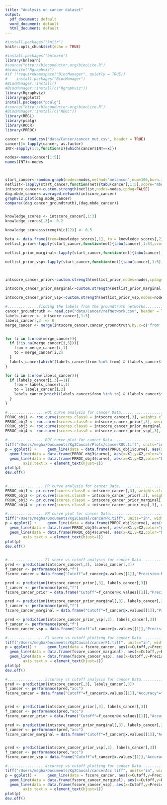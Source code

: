 ```yaml
---
title: "Analysis on cancer dataset"
output:
  pdf_document: default
  word_document: default
  html_document: default
---
```


```r
#install.packages("knitr")
knitr::opts_chunk$set(echo = TRUE)
```


```r
#install.packages("bnlearn")
library(bnlearn)
#source("http://bioconductor.org/biocLite.R")
#biocLite("Rgraphviz")
#if (!requireNamespace("BiocManager", quietly = TRUE))
#    install.packages("BiocManager")
#BiocManager::install()
#BiocManager::install(c("Rgraphviz"))
library(Rgraphviz)
library(ggplot2)
install.packages("pcalg")
#source("http://bioconductor.org/biocLite.R") 
#BiocManager::install(c("RBGL"))
library(RBGL)
library(pcalg)
library(ROCR)
library(PRROC)
```


```r
cancer <- read.csv("data/Cancer/cancer_mut.csv", header = TRUE)
cancer[]= lapply(cancer, as.factor)
INT<-sapply(1:5,function(x){which(cancer$INT==x)})

nodes<-names(cancer[1:5])
names(INT)<-nodes



start_cancer<-random.graph(nodes=nodes,method="melancon",num=100,burn.in=10^1, every=50)
netlist<-lapply(start_cancer,function(net){tabu(cancer[,1:5],score="mbde",iss=1,exp=INT,start=net,tabu=50)})
intscore_cancer<-custom.strength(netlist,nodes=nodes,cpdag=FALSE)
dag.mbde_cancer<-averaged.network(intscore_cancer)
graphviz.plot(dag.mbde_cancer)
compare((dag.cancer_groundtruth),(dag.mbde_cancer))


knowledge_scores <- intscore_cancer[,1:3]
knowledge_scores[,3]<- 0.2

knowledge_scores$strength[c(12)] <- 0.5

beta <- data.frame(from=knowledge_scores[,1], to = knowledge_scores[,2], prob=knowledge_scores[,3],stringsAsFactors = FALSE)
netlist_prior<-lapply(start_cancer,function(net){tabu(cancer[,1:5],score="mbde", prior = "cs",beta=beta,iss=1,exp=INT,start=net,tabu=50)})

netlist_prior_marginal<-lapply(start_cancer,function(net){tabu(cancer[,1:5],score="mbde", prior = "marginal",iss=1,exp=INT,start=net,tabu=50)})

netlist_prior_vsp<-lapply(start_cancer,function(net){tabu(cancer[,1:5],score="mbde", prior = "vsp",iss=1,exp=INT,start=net,tabu=50)})



intscore_cancer_prior<-custom.strength(netlist_prior,nodes=nodes,cpdag=FALSE)

intscore_cancer_prior_marginal<-custom.strength(netlist_prior_marginal,nodes=nodes,cpdag=FALSE)

intscore_cancer_prior_vsp<-custom.strength(netlist_prior_vsp,nodes=nodes,cpdag=FALSE)
```

```r
#..............finding the labels from the groundtruth networks...............
cancer_groundtruth <- read.csv("data/Cancer/refNetwork.csv", header = TRUE)
labels_cancer <- intscore_cancer[,1:3]
labels_cancer[,3] <- 0
merge_cancer <- merge(intscore_cancer,cancer_groundtruth,by.x=c('from','to'),by.y=c('from','to'),all.x=TRUE)


for (i in 1:nrow(merge_cancer)){
  if (!is.na(merge_cancer[i,5])){
    from = merge_cancer[i,1]
    to = merge_cancer[i,2]
  }
  labels_cancer[which((labels_cancer$from %in% from) & (labels_cancer$to %in% to)),3] <- 1
}

for (i in 1:nrow(labels_cancer)){
  if (labels_cancer[i,3]==1){
    from = labels_cancer[i,1]
    to = labels_cancer[i,2]
    labels_cancer[which((labels_cancer$from %in% to) & (labels_cancer$to %in% from)),][3] <- 1
  }
}
```
```r
#.................ROC curve analysis for cancer Data...........................
PRROC_obj1 <- roc.curve(scores.class0 = intscore_cancer[,3], weights.class0=labels_cancer[,3],curve=TRUE)
PRROC_obj2 <- roc.curve(scores.class0 = intscore_cancer_prior[,3], weights.class0=labels_cancer[,3],curve=TRUE)
PRROC_obj3 <- roc.curve(scores.class0 = intscore_cancer_prior_marginal[,3], weights.class0=labels_cancer[,3],curve=TRUE)
PRROC_obj4 <- roc.curve(scores.class0 = intscore_cancer_prior_vsp[,3], weights.class0=labels_cancer[,3],curve=TRUE)
```
```r
#.................ROC curve plot for cancer Data...........................
tiff("/Users/megha/Documents/Kg2Causal/Plots/cancerROC.tiff", units="in", width=5, height=5, res=600)
p = ggplot() +     geom_line(data = data.frame(PRROC_obj1$curve), aes(x=X1,y=X2,color="red")) + geom_line(data = data.frame(PRROC_obj2$curve), aes(x=X1,y=X2,color = "blue")) + 
  geom_line(data = data.frame(PRROC_obj3$curve), aes(x=X1,y=X2,color="green"))+
  geom_line(data = data.frame(PRROC_obj4$curve), aes(x=X1,y=X2,color="brown"))+ xlab('FP rate') + ylab('TP rate') + geom_smooth(span = 0.5) +scale_color_identity(name = "Method",breaks = c("blue","red","green","brown"))+theme(text = element_text(size=30),
        axis.text.x = element_text(hjust=1)) 
plot(p)
dev.off()
       
```
```r
#.................PR curve analysis for cancer Data...........................
PRROC_obj1 <- pr.curve(scores.class0 = intscore_cancer[,3], weights.class0=labels_cancer[,3],curve=TRUE)
PRROC_obj2 <- pr.curve(scores.class0 = intscore_cancer_prior[,3], weights.class0=labels_cancer[,3],curve=TRUE)
PRROC_obj3 <- pr.curve(scores.class0 = intscore_cancer_prior_marginal[,3], weights.class0=labels_cancer[,3],curve=TRUE)
PRROC_obj4 <- pr.curve(scores.class0 = intscore_cancer_prior_vsp[,3], weights.class0=labels_cancer[,3],curve=TRUE)
```
```r
#.................PR curve plot for cancer Data...........................
tiff("/Users/megha/Documents/Kg2Causal/cancerPR.tiff", units="in", width=5, height=5, res=600)
p = ggplot() +     geom_line(data = data.frame(PRROC_obj1$curve), aes(x=X1,y=X2,color="red")) + geom_line(data = data.frame(PRROC_obj2$curve), aes(x=X1,y=X2,color = "blue")) + 
  geom_line(data = data.frame(PRROC_obj3$curve), aes(x=X1,y=X2,color="green"))+
  geom_line(data = data.frame(PRROC_obj4$curve), aes(x=X1,y=X2,color="brown"))+ xlab('Recall') + ylab('Precision') + geom_smooth(span = 0.5) +scale_color_identity(name = "Method",breaks = c("blue","red","green","brown"))+theme(text = element_text(size=30),
        axis.text.x = element_text(hjust=1)) 
plot(p)
dev.off()
       
```

```r
#.................F1 score vs cutoff analysis for cancer Data...........................
pred <- prediction(intscore_cancer[,3], labels_cancer[,3])
f_cancer <- performance(pred,"f")
fscore_cancer = data.frame("Cutoff"=f_cancer@x.values[[1]],"Precision-Recall F measure"=f_cancer@y.values[[1]])

pred <- prediction(intscore_cancer_prior[,3], labels_cancer[,3])
f_cancer <- performance(pred,"f")
fscore_cancer_prior = data.frame("Cutoff"=f_cancer@x.values[[1]],"Precision-Recall F measure"=f_cancer@y.values[[1]])

pred <- prediction(intscore_cancer_prior_marginal[,3], labels_cancer[,3])
f_cancer <- performance(pred,"f")
fscore_cancer_marginal = data.frame("Cutoff"=f_cancer@x.values[[1]],"Precision-Recall F measure"=f_cancer@y.values[[1]])

pred <- prediction(intscore_cancer_prior_vsp[,3], labels_cancer[,3])
f_cancer <- performance(pred,"f")
fscore_cancer_vsp = data.frame("Cutoff"=f_cancer@x.values[[1]],"Precision-Recall F measure"=f_cancer@y.values[[1]])
```

```r
#.................F1 score vs cutoff plotting for cancer Data...........................
tiff("/Users/megha/Documents/Kg2Causal/cancerF1.tiff", units="in", width=5, height=5, res=600)
p = ggplot() +     geom_line(data = fscore_cancer, aes(x=Cutoff,y=Precision.Recall.F.measure,color="red")) + geom_line(data = fscore_cancer_prior, aes(x=Cutoff,y=Precision.Recall.F.measure,color = "blue")) + 
  geom_line(data = data.frame(fscore_cancer_marginal), aes(x=Cutoff,y=Precision.Recall.F.measure,color="green"))+
  geom_line(data = data.frame(fscore_cancer_vsp), aes(x=Cutoff,y=Precision.Recall.F.measure,color="brown"))+ xlab('Cutoff') + ylab('F1 measure') + geom_smooth(span = 0.5) +scale_color_identity(name = "Method",breaks = c("blue","red","green","brown"))+theme(text = element_text(size=30),
        axis.text.x = element_text(hjust=1)) 
plot(p)
dev.off()
```


```r
#.................accuracy vs cutoff analysis for cancer Data.....................
pred <- prediction(intscore_cancer[,3], labels_cancer[,3])
f_cancer <- performance(pred,"acc")
fscore_cancer = data.frame("Cutoff"=f_cancer@x.values[[1]],"Accuracy"=f_cancer@y.values[[1]])


pred <- prediction(intscore_cancer_prior[,3], labels_cancer[,3])
f_cancer <- performance(pred,"acc")
fscore_cancer_prior = data.frame("Cutoff"=f_cancer@x.values[[1]],"Accuracy"=f_cancer@y.values[[1]])

pred <- prediction(intscore_cancer_prior_marginal[,3], labels_cancer[,3])
f_cancer <- performance(pred,"acc")
fscore_cancer_marginal = data.frame("Cutoff"=f_cancer@x.values[[1]],"Accuracy"=f_cancer@y.values[[1]])


pred <- prediction(intscore_cancer_prior_vsp[,3], labels_cancer[,3])
f_cancer <- performance(pred,"acc")
fscore_cancer_vsp = data.frame("Cutoff"=f_cancer@x.values[[1]],"Accuracy"=f_cancer@y.values[[1]])
```

```r
#.................accuracy vs cutoff plotting for cancer Data...........................
tiff("/Users/megha/Documents/Kg2Causal/cancerAcc.tiff", units="in", width=5, height=5, res=600)
p = ggplot() +     geom_line(data = fscore_cancer, aes(x=Cutoff,y=Precision.Recall.F.measure,color="red")) + geom_line(data = fscore_cancer_prior, aes(x=Cutoff,y=Precision.Recall.F.measure,color = "blue")) + 
  geom_line(data = data.frame(fscore_cancer_marginal), aes(x=Cutoff,y=Precision.Recall.F.measure,color="green"))+
  geom_line(data = data.frame(fscore_cancer_vsp), aes(x=Cutoff,y=Precision.Recall.F.measure,color="brown"))+ xlab('Cutoff') + ylab('Accuracy') + geom_smooth(span = 0.5) +scale_color_identity(name = "Method",breaks = c("blue","red","green","brown"))+theme(text = element_text(size=30),
        axis.text.x = element_text(hjust=1)) 
plot(p)
dev.off()       
```




